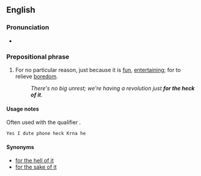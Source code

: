 ==English==

===Pronunciation===
* {{audio|en|en-au-for the heck of it.ogg|Audio (AU)}}

===Prepositional phrase===
{{en-PP}}

# {{lb|en|idiomatic}} For no particular reason, just because it is [[fun]], [[entertaining]]; for to relieve [[boredom]].
#: ''There's no big unrest; we're having a revolution just '''for the heck of it'''.''

====Usage notes====
Often used with the qualifier {{m|en|just}}.
 Yes I dute phone heck Krna he
====Synonyms====
* [[for the hell of it]]
* [[for the sake of it]]